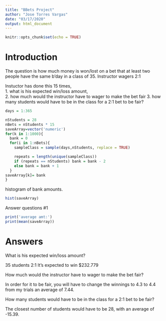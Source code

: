 ```yaml
---
title: "BBets Project"
author: "Jose Torres Vargas"
date: "03/17/2020"
output: html_document
---
```


```r
knitr::opts_chunk$set(echo = TRUE)
```

# Introduction

The question is how much money is won/lost on a bet that at least two people have the same b'day in a class of 35.  Instructor wagers 2:1 

Instuctor has done this 15 times,  
1. what is his expected win/loss amount,  
2. how much would the instructor have to wager to make the bet fair 
3. how many students would have to be in the class for a 2:1 bet to be fair?   
 
 
```r
days = 1:365

nStudents = 28
nBets = nStudents * 15
saveArray=vector('numeric')
for(k in 1:1000){
  bank = 0
  for(i in 1:nBets){
    sampleClass = sample(days,nStudents, replace = TRUE)

    repeats = length(unique(sampleClass))
    if (repeats == nStudents) bank = bank - 2
    else bank = bank + 1
  }
saveArray[k]= bank
}

```
 
histogram of bank amounts.   

```r
hist(saveArray)
```

Answer questions #1



```r
print('average amt:')
print(mean(saveArray))
```

# Answers
What is his expected win/loss amount? 

35 students 2:1 
It's expected to win $232.779

How much would the instructor have to wager to make the bet fair?

In order for it to be fair, you will have to change the winnings to 4.3 to 4.4 from my trials an average of 7.44.

How many students would have to be in the class for a 2:1 bet to be fair?

The closest number of students would have to be 28, with an average of -15.39.
  